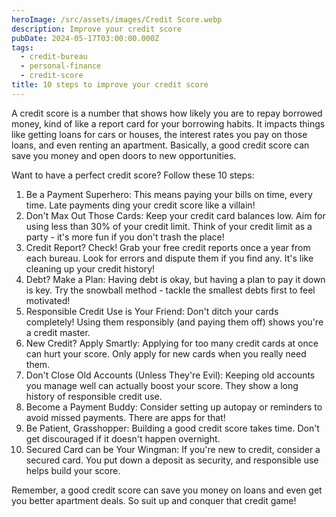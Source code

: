 ```yaml
---
heroImage: /src/assets/images/Credit Score.webp
description: Improve your credit score
pubDate: 2024-05-17T03:00:00.000Z
tags:
  - credit-bureau
  - personal-finance
  - credit-score
title: 10 steps to improve your credit score
---
```


A credit score is a number that shows how likely you are to repay borrowed money, kind of like a report card for your borrowing habits. It impacts things like getting loans for cars or houses, the interest rates you pay on those loans, and even renting an apartment.  Basically, a good credit score can save you money and open doors to new opportunities.

Want to have a perfect credit score? Follow these 10 steps:

1. Be a Payment Superhero: This means paying your bills on time, every time. Late payments ding your credit score like a villain!
2. Don't Max Out Those Cards: Keep your credit card balances low. Aim for using less than 30% of your credit limit. Think of your credit limit as a party - it's more fun if you don't trash the place!
3. Credit Report? Check! Grab your free credit reports once a year from each bureau. Look for errors and dispute them if you find any. It's like cleaning up your credit history!
4. Debt? Make a Plan: Having debt is okay, but having a plan to pay it down is key.  Try the snowball method - tackle the smallest debts first to feel motivated!
5. Responsible Credit Use is Your Friend: Don't ditch your cards completely! Using them responsibly (and paying them off) shows you're a credit master.
6. New Credit? Apply Smartly: Applying for too many credit cards at once can hurt your score. Only apply for new cards when you really need them.
7. Don't Close Old Accounts (Unless They're Evil): Keeping old accounts you manage well can actually boost your score. They show a long history of responsible credit use.
8. Become a Payment Buddy: Consider setting up autopay or reminders to avoid missed payments. There are apps for that!
9. Be Patient, Grasshopper: Building a good credit score takes time. Don't get discouraged if it doesn't happen overnight.
10. Secured Card can be Your Wingman: If you're new to credit, consider a secured card. You put down a deposit as security, and responsible use helps build your score.

Remember, a good credit score can save you money on loans and even get you better apartment deals. So suit up and conquer that credit game!
